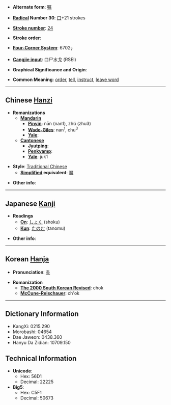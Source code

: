 * '''Alternate form''': [[嘱]]

* '''[[Wiktionary:Chinese radical index| Radical]] Number 30''': [[Wiktionary:Chinese radical index 口|口]]+21 strokes

* '''[[Wiktionary:Chinese total strokes index|Stroke number]]''': [[Wiktionary:Chinese total strokes index 24|24]]

* '''Stroke order''': 

* '''[[Wiktionary:Chinese four corner index|Four-Corner System]]''': 6702<sub>7</sub>

* '''[[Wiktionary:Chinese Cangjie index|Cangjie input]]''': 口尸水戈 (RSEI)

* '''Graphical Significance and Origin''': 

* '''Common Meaning''': [[order]], [[tell]], [[instruct]], [[leave word]]

----

== Chinese [[Hanzi]] ==

* '''Romanizations'''
** '''[[Mandarin]]'''
*** '''[[Pinyin]]''': nān (nan1), zhǔ (zhu3)
*** '''[[Wade-Giles]]''': nan<sup>1</sup>, chu<sup>3</sup>
*** '''[[Yale]]''': 
** '''[[Cantonese]]'''
*** '''[[Jyutping]]''':
*** '''[[Penkyamp]]''': 
*** '''[[Yale]]''': juk1

* '''Style''': [[Traditional Chinese]] 
** '''[[Simplified Chinese|Simplified]] equivalent''': [[嘱]]

* '''Other info''': 

----

== Japanese [[Kanji]] ==

* '''Readings'''
** '''[[On]]''': [[しょく]] (shoku)
** '''[[Kun]]''': [[たのむ]] (tanomu)

* '''Other info''':  

----

== Korean [[Hanja]] ==

* '''Pronunciation''': [[촉]]

* '''Romanization'''
** '''[[The 2000 South Korean Revised Romanization|The 2000 South Korean Revised]]''': chok
** '''[[McCune-Reischauer]]''': ch'ok

----

== Dictionary Information ==

* KangXi: 0215.290
* Morobashi: 04654
* Dae Jaweon: 0438.360
* Hanyu Da Zidian: 10709.150

== Technical Information ==

* '''Unicode''':
** Hex: 56D1
** Decimal: 22225
* '''Big5''':
** Hex: C5F1
** Decimal: 50673